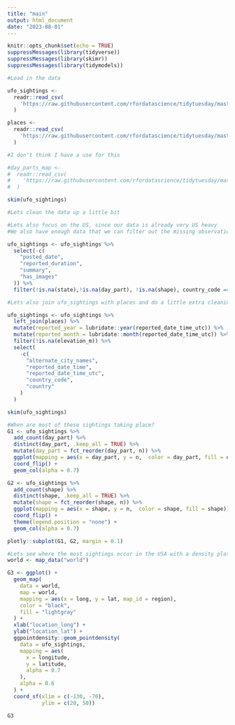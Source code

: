```yaml
---
title: "main"
output: html_document
date: "2023-08-01"
---
```


```r
knitr::opts_chunk$set(echo = TRUE)
suppressMessages(library(tidyverse))
suppressMessages(library(skimr))
suppressMessages(library(tidymodels))
```

```r
#Load in the data 

ufo_sightings <-
  readr::read_csv(
    'https://raw.githubusercontent.com/rfordatascience/tidytuesday/master/data/2023/2023-06-20/ufo_sightings.csv'
  )

places <-
  readr::read_csv(
    'https://raw.githubusercontent.com/rfordatascience/tidytuesday/master/data/2023/2023-06-20/places.csv'
  )

#I don't think I have a use for this

#day_parts_map <-
#  readr::read_csv(
#    'https://raw.githubusercontent.com/rfordatascience/tidytuesday/master/data/2023/2023-06-20/day_parts_map.csv'
#  )

skim(ufo_sightings)
```


```r
#Lets clean the data up a little bit

#Lets also focus on the US, since our data is already very US heavy
#We also have enough data that we can filter out the missing observations in day_part

ufo_sightings <- ufo_sightings %>%
  select(-c(
    "posted_date",
    "reported_duration",
    "summary",
    "has_images"
  )) %>%
  filter(!is.na(state),!is.na(day_part), !is.na(shape), country_code == "US") 

```

```r
#Lets also join ufo_sightings with places and do a little extra cleaning

ufo_sightings <- ufo_sightings %>%
  left_join(places) %>%
  mutate(reported_year = lubridate::year(reported_date_time_utc)) %>%
  mutate(reported_month = lubridate::month(reported_date_time_utc)) %>%
  filter(!is.na(elevation_m)) %>%
  select(
    -c(
      "alternate_city_names",
      "reported_date_time",
      "reported_date_time_utc",
      "country_code",
      "country"
    )
  )

skim(ufo_sightings)
```


```r
#When are most of these sightings taking place?
G1 <- ufo_sightings %>%
  add_count(day_part) %>%
  distinct(day_part, .keep_all = TRUE) %>%
  mutate(day_part = fct_reorder(day_part, n)) %>%
  ggplot(mapping = aes(x = day_part, y = n,  color = day_part, fill = day_part)) +
  coord_flip() +
  geom_col(alpha = 0.7)

G2 <- ufo_sightings %>%
  add_count(shape) %>%
  distinct(shape, .keep_all = TRUE) %>%
  mutate(shape = fct_reorder(shape, n)) %>%
  ggplot(mapping = aes(x = shape, y = n,  color = shape, fill = shape)) +
  coord_flip() +
  theme(legend.position = "none") +
  geom_col(alpha = 0.7)

plotly::subplot(G1, G2, margin = 0.1)
```

```r
#Lets see where the most sightings occur in the USA with a density plot
world <- map_data("world")

G3 <- ggplot() +
  geom_map(
    data = world,
    map = world,
    mapping = aes(x = long, y = lat, map_id = region),
    color = "black",
    fill = "lightgray"
  ) +
  xlab("location_long") +
  ylab("location_lat") +
  ggpointdensity::geom_pointdensity(
    data = ufo_sightings,
    mapping = aes(
      x = longitude,
      y = latitude,
      alpha = 0.7
    ),
    alpha = 0.6
  ) +
  coord_sf(xlim = c(-130, -70),
           ylim = c(20, 50))

G3

```

